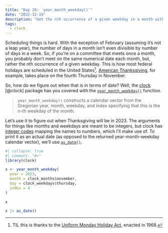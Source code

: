 ```yaml
---
title: "Day 19: `year_month_weekday()`"
date: "2022-12-19"
description: "Get the nth occurrence of a given weekday in a month with clock's `year_month_weekday()` function."
tags: 
  - clock
---
```


Scheduling things is hard. With the exception of February (assuming it's not a leap year), the number of days in a month isn't even divisible by number of days in a week. So, if you're on a committee that meets once a month, you probably don't meet on the same numerical date each month, but, rather the *n*th occurrence of a given weekday. This is how most federal holidays are scheduled in the United States[^1]. [American Thanksgiving](https://en.wikipedia.org/wiki/Thanksgiving_(United_States)), for example, takes place on the fourth Thursday in November.

So, how do we figure out when that is in terms of date? Well, the [clock](https://clock.r-lib.org/index.html) [@clock] package has you covered with the [`year_month_weekday()`](https://clock.r-lib.org/reference/year_month_weekday.html) function.

> `year_month_weekday()` constructs a calendar vector from the Gregorian year, month, weekday, and index specifying that this is the n-th weekday of the month.

Let's use it to figure out when Thanksgiving will be in 2023. The arguments for things like months and weekdays are meant to be integers, but clock has [integer codes](https://clock.r-lib.org/reference/clock-codes.html) mapping the names to numbers, which I'll make use of. To print it as an actual date (as opposed to the returned year-month-weekday calendar vector), we'll use [`as_date()`](https://clock.r-lib.org/reference/as_date.html).

```r
#| collapse: true
#| comment: "#>"
library(clock)

x <- year_month_weekday(
  year = 2023, 
  month = clock_months$november, 
  day = clock_weekdays$thursday,
  index = 4
)

x

x |> as_date()
```

[^1]: TIL this is thanks to the [Uniform Monday Holiday Act](https://en.wikipedia.org/wiki/Uniform_Monday_Holiday_Act), enacted in 1968.
